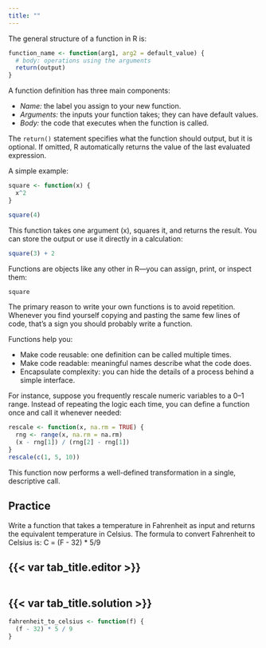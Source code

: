 ```yaml
---
title: ""
---
```


The general structure of a function in R is:

```r
function_name <- function(arg1, arg2 = default_value) {
  # body: operations using the arguments
  return(output)
}
```

A function definition has three main components:

* *Name:* the label you assign to your new function.
* *Arguments:* the inputs your function takes; they can have default values.
* *Body:* the code that executes when the function is called.

The `return()` statement specifies what the function should output, but it is optional. If omitted, R automatically returns the value of the last evaluated expression.

A simple example:

```r
square <- function(x) {
  x^2
}

square(4)
```

This function takes one argument (x), squares it, and returns the result. You can store the output or use it directly in a calculation:

```r
square(3) + 2
```

Functions are objects like any other in R—you can assign, print, or inspect them:

```r
square
```

The primary reason to write your own functions is to avoid repetition. Whenever you find yourself copying and pasting the same few lines of code, that’s a sign you should probably write a function.

Functions help you:

* Make code reusable: one definition can be called multiple times.
* Make code readable: meaningful names describe what the code does.
* Encapsulate complexity: you can hide the details of a process behind a simple interface.

For instance, suppose you frequently rescale numeric variables to a 0–1 range. Instead of repeating the logic each time, you can define a function once and call it whenever needed:

```r
rescale <- function(x, na.rm = TRUE) {
  rng <- range(x, na.rm = na.rm)
  (x - rng[1]) / (rng[2] - rng[1])
}
rescale(c(1, 5, 10))
```

This function now performs a well-defined transformation in a single, descriptive call.

::: practice

## Practice

Write a function that takes a temperature in Fahrenheit as input and returns the equivalent temperature in Celsius. The formula to convert Fahrenheit to Celsius is: C = (F - 32) * 5/9

:::: {.panel-tabset}
## {{< var tab_title.editor >}}

```webr-r

```


## {{< var tab_title.solution >}}

```r
fahrenheit_to_celsius <- function(f) {
  (f - 32) * 5 / 9
}
```
::::

:::

